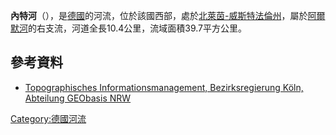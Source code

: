 {{Onesource|time=2020-08-10T05:54:10+00:00}}
{{Coord|51|28|59.37|N|8|36|30.85|E|display=title}}

'''內特河'''（{{lang-de|Nette}}），是[[德國|德國]]的河流，位於該國西部，處於[[北萊茵-威斯特法倫州|北萊茵-威斯特法倫州]]，屬於[[阿爾默河|阿爾默河]]的右支流，河道全長10.4公里，流域面積39.7平方公里。

==參考資料==
* [http://www.tim-online.nrw.de/tim-online/nutzung/index.html Topographisches Informationsmanagement, Bezirksregierung Köln, Abteilung GEObasis NRW]{{WebCite|url=https://www.webcitation.org/66qD6yoDr?url=http://www.tim-online.nrw.de/tim-online/nutzung/index.html |date=20120411091906 |dateformat=iso }}

{{Germany-geo-stub}}
[[Category:德國河流|Category:德國河流]]